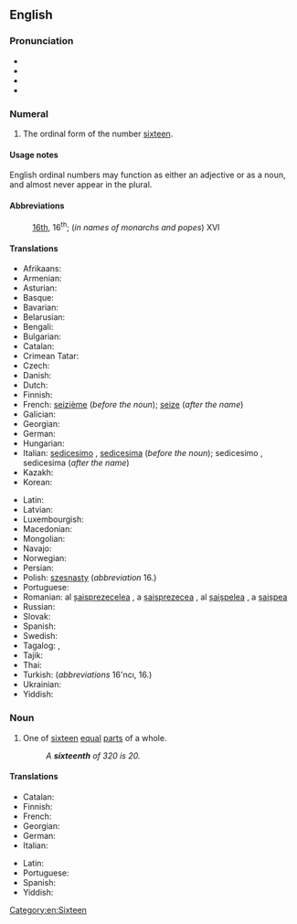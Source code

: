 ==English==
{{number box|en|16}}

===Pronunciation===
* {{IPA|/ˌsɪksˈtiːnθ/|lang=en}}
* {{audio|en-us-sixteenth.ogg|Audio (US)|lang=en}}
* {{rhymes|iːnθ|lang=en}}
* {{hyphenation|six|teenth|lang=en}}

===Numeral===
{{head|en|numeral}}

# {{lb|en|ordinal}} The ordinal form of the number [[sixteen]].

====Usage notes====
English ordinal numbers may function as either an adjective or as a noun, and almost never appear in the plural.

====Abbreviations====
: [[16th]], 16<sup>th</sup>; (''in names of monarchs and popes'') XVI

====Translations====
{{trans-top|the ordinal form of the number sixteen}}
* Afrikaans: {{t+|af|sestiende}}
* Armenian: {{t+|hy|տասնվեցերորդ|sc=Armn}}
* Asturian: {{t+|ast|decimosestu}}
* Basque: {{t|eu|hamaseigarren}}
* Bavarian: {{t|bar|sechzänte}}
* Belarusian: {{t|be|шасна́ццаты|m|sc=Cyrl}}
* Bengali: {{t+|bn|ষোড়শ}}
* Bulgarian: {{t|bg|шестнадесети|sc=Cyrl}}
* Catalan: {{t+|ca|setzè|m}}
* Crimean Tatar: {{t|crh|on altıncı}}
* Czech: {{t+|cs|šestnáctý}}
* Danish: {{t+|da|sekstende}}
* Dutch: {{t+|nl|zestiende}}
* Finnish: {{t+|fi|kuudestoista}}
* French: [[seizième]] (''before the noun''); [[seize]] (''after the name'')
* Galician: {{t|gl|décimo sexto|m}}
* Georgian: {{t|ka|მეთექვსმეტე|sc=Geor}}
* German: {{t+|de|sechzehnte}}
* Hungarian: {{t+|hu|tizenhatodik}}
* Italian: [[sedicesimo]] {{g|m}}, [[sedicesima]] {{g|f}} (''before the noun''); sedicesimo {{g|m}}, sedicesima {{g|f}} (''after the name'')
* Kazakh: {{t|kk|он алтыншы|sc=Cyrl}}
* Korean: {{t+|ko|열여섯째}}
{{trans-mid}}
* Latin: {{t|la|sextus decimus}}
* Latvian: {{t|lv|sešpadsmitais|m}}
* Luxembourgish: {{t|lb|siechzéngt}}
* Macedonian: {{t|mk|шеснаесетти|sc=Cyrl}}
* Mongolian: {{t|mn|арван зургадугаар|sc=Cyrl}}
* Navajo: {{t|nv|hastą́ʼáadah góneʼ}}
* Norwegian: {{t|no|sekstende}}
* Persian: {{t+|fa|شانزدهم|sc=fa-Arab}}
* Polish: [[szesnasty]] (''abbreviation'' 16.)
* Portuguese: {{t|pt|décimo sexto|m}}
* Romanian: al [[șaisprezecelea]] {{g|m}}, a [[șaisprezecea]] {{g|f}}, al [[șaișpelea]] {{qualifier|m, informal}}, a [[șaișpea]] {{qualifier|f, informal}}
* Russian: {{t+|ru|шестна́дцатый}}
* Slovak: {{t+|sk|šestnásty}}
* Spanish: {{t+|es|decimosexto}}
* Swedish: {{t+|sv|sextonde}}
* Tagalog: {{t|tl|panlabing-anim}}, {{t|tl|ikalabinganim}}
* Tajik: {{t+|tg|шонздаҳум|sc=Cyrl}}
* Thai: {{t|th|ที่สิบหก}}
* Turkish: {{t|tr|on altıncı}} (''abbreviations'' 16'ncı, 16.)
* Ukrainian: {{t+|uk|шістна́дцятий|m|sc=Cyrl}}
* Yiddish: {{t|yi|זעכצנט}}
{{trans-bottom}}

===Noun===
{{en-noun}}

# {{lb|en|fractional}} One of [[sixteen]] [[equal]] [[part]]s of a whole.
#: ''A '''sixteenth''' of 320 is 20.''

====Translations====
{{trans-top|one of sixteen equal parts of a whole}}
* Catalan: {{t+|ca|setzè|m}}
* Finnish: {{t|fi|kuudestoistaosa}}
* French: {{t+|fr|seizième|m}}
* Georgian: {{t|ka|მეთექვსმეტედი}}
* German: {{t|de|Sechzehntel|n}}
* Italian: {{t+|it|sedicesimo|m}}
{{trans-mid}}
* Latin: {{t|la|sextum decimum|n}}
* Portuguese: {{t|pt|dezesseis avos|m}}
* Spanish: {{t+|es|dieciseisavo|m}}
* Yiddish: {{t|yi|זעכצנטל|n}}
{{trans-bottom}}

[[Category:en:Sixteen]]
